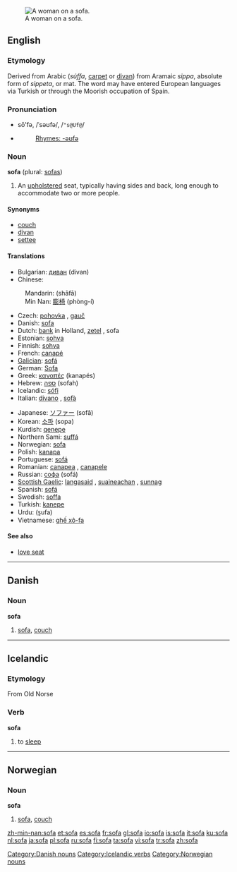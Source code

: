 {{see|sofá|Sofa}}
[[Image:Edouard Manet 042.jpg|thumb|right|A woman on a sofa. ]]
==English==
{{wikipedia}}

===Etymology===
Derived from Arabic {{ARchar|[[صفة]]}} (''súffa'', [[carpet]] or [[divan]]) from Aramaic ''sippa'', absolute form of ''sippeta'', or mat. The word may have entered European languages via Turkish or through the Moorish occupation of Spain.

===Pronunciation===
*sō'fə, /ˈsəʊfə/, /<tt>"s@Uf@</tt>/
*{{audio|en-us-sofa.ogg|Audio (US)}}
*:[[Rhymes:English:-əʊfə|Rhymes: -əʊfə]]

===Noun===
'''sofa''' (plural: [[sofas]])

# An [[upholster]]ed seat, typically having sides and back, long enough to accommodate two or more people.

====Synonyms====
*[[couch]]
*[[divan]]
*[[settee]]

====Translations====
{{trans-top|upholstered seat}}
*Bulgarian: [[диван]] (divan) {{n}}
*Chinese:
:Mandarin: {{zh-ts|[[沙發]]|[[沙发]]}} (shāfā)
:Min Nan: [[膨椅]] (phòng-í)
*Czech: [[pohovka]] {{f}}, [[gauč]] {{m}}
*Danish: [[#Danish|sofa]]
*Dutch: [[bank]] {{f}} {{m}} in Holland, [[zetel]] {{m}}, sofa {{m}}
*Estonian: [[sohva]]
*Finnish: [[sohva]]
*French: [[canapé]] {{m}}
*[[Galician]]: [[sofá]] {{m}}
*German: [[Sofa]] {{n}}
*Greek: [[καναπές]] (kanapés) {{m}}
*Hebrew: [[ספה]] (sofah) {{f}}
*Icelandic: [[sófi]] {{m}}
*Italian: [[divano]] {{m}}, [[sofà]] {{m}}
{{trans-mid}}
*Japanese: [[ソファー]] (sofā)
*Korean: [[소파]] (sopa)
*Kurdish: [[qenepe]]
*Northern Sami: [[suffá]]
*Norwegian: [[sofa]]
*Polish: [[kanapa]] {{f}}
*Portuguese: [[sofá]] {{m}}
*Romanian: [[canapea]] {{f}}, [[canapele]] {{fpl}}
*Russian: [[софа]] (sofá) {{f}}
*[[Scottish Gaelic]]: [[langasaid]] {{f}}, [[suaineachan]] {{m}}, [[sunnag]] {{f}}
*Spanish: [[sofá]] {{m}}
*Swedish: [[soffa]] {{c}}
*Turkish: [[kanepe]]
*Urdu: {{URchar|[[صوفہ]]}} (s̱ufa)
*Vietnamese: [[ghế xô-fa]]
{{trans-bottom}}

====See also====
*[[love seat]]

----

==Danish==

===Noun===
'''sofa'''

# [[#English|sofa]], [[couch]]

[[Category:Danish nouns]]

----

==Icelandic==

===Etymology===
From Old Norse

===Verb===
'''sofa'''

# to [[sleep]]

[[Category:Icelandic verbs]]

----

==Norwegian==

===Noun===
'''sofa'''

# [[#English|sofa]], [[couch]]

[[Category:Norwegian nouns]]

[[zh-min-nan:sofa]]
[[et:sofa]]
[[es:sofa]]
[[fr:sofa]]
[[gl:sofa]]
[[io:sofa]]
[[is:sofa]]
[[it:sofa]]
[[ku:sofa]]
[[nl:sofa]]
[[ja:sofa]]
[[pl:sofa]]
[[ru:sofa]]
[[fi:sofa]]
[[ta:sofa]]
[[vi:sofa]]
[[tr:sofa]]
[[zh:sofa]]